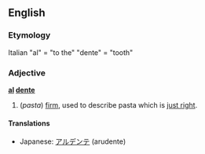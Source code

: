 ==English==
===Etymology===
Italian "al" = "to the" "dente" = "tooth"

===Adjective===
'''[[al]] [[dente]]'''

# (''pasta'') [[firm]], used to describe pasta which is [[just right]].

====Translations====
*Japanese: [[アルデンテ]] (arudente)